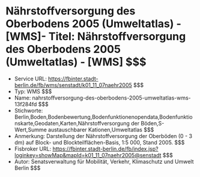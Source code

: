 # Nährstoffversorgung des Oberbodens 2005 (Umweltatlas) - [WMS]- Titel: Nährstoffversorgung des Oberbodens 2005 (Umweltatlas) - [WMS] $$$
- Service URL: https://fbinter.stadt-berlin.de/fb/wms/senstadt/k01_11_07naehr2005 $$$
- Typ: WMS $$$
- Name: nahrstoffversorgung-des-oberbodens-2005-umweltatlas-wms-13f284fd $$$
- Stichworte: Berlin,Boden,Bodenbewertung,Bodenfunktionenopendata,Bodenfunktionskarte,Geodaten,Karten,Nährstoffversorgung der Böden,S-Wert,Summe austauschbarer Kationen,Umweltatlas $$$
- Anmerkung: Darstellung der Nährstoffversorgung der Oberböden (0 - 3 dm) auf Block- und Blockteilflächen-Basis, 1:5 000, Stand 2005. $$$
- Fisbroker URL: https://fbinter.stadt-berlin.de/fb/index.jsp?loginkey=showMap&mapId=k01_11_07naehr2005@senstadt $$$
- Autor: Senatsverwaltung für Mobilität, Verkehr, Klimaschutz und Umwelt Berlin $$$
